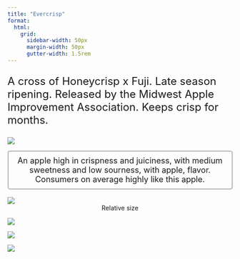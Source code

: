 ```yaml
---
title: "Evercrisp"
format:
  html: 
    grid:
      sidebar-width: 50px
      margin-width: 50px
      gutter-width: 1.5rem
---
```


:::{style="font-size: x-large;"}
A cross of Honeycrisp x Fuji. Late season ripening. Released by the Midwest Apple Improvement Association.  Keeps crisp for months.
:::

::: grid
::: g-col-4

![](img/transparentapples/evercrisp-crop.png)

:::{style="font-size: large; border: 2px ridge Gainsboro; padding: 10px; border-radius: 5px;"}
<center>An apple high in crispness and juiciness, with medium sweetness and low sourness, with apple, flavor. Consumers on average highly like this apple.</center>
:::

<br>
![](img/evercrisp-crop.jpg)
<center>Relative size</center>

:::

::: g-col-6

![](img/websitefigs/Apple_Evercrisp.svg)

![](img/flavfigs/flavor_plot_Evercrisp.svg)
<br>

![](img/likingfigs/Liking_Evercrisp.svg)
:::
:::
